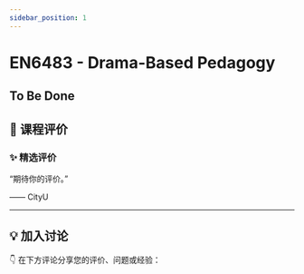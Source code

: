 ```yaml
---
sidebar_position: 1
---
```



# EN6483 - Drama-Based Pedagogy

## To Be Done

## **💬 课程评价**

### ✨ **精选评价**
<div className={commentStyles.commentBox}>
    <p className={commentStyles.commentText}>
        “期待你的评价。”
    </p>
    <p className={commentStyles.commentAuthor}>—— CityU</p>
</div>

---

## **💡 加入讨论**

👇 在下方评论分享您的评价、问题或经验：
<Utterances />
